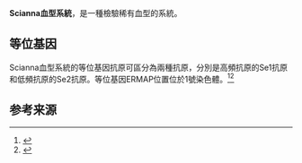 {{Infobox_gene}}
'''Scianna血型系統'''，是一種檢驗稀有血型的系統。

== 等位基因 ==
Scianna血型系統的等位基因抗原可區分為兩種抗原，分別是高頻抗原的Se1抗原和低頻抗原的Se2抗原。等位基因ERMAP位置位於1號染色體。<ref name="pmid11549310">{{cite journal | vauthors = Xu H, Foltz L, Sha Y, Madlansacay MR, Cain C, Lindemann G, Vargas J, Nagy D, Harriman B, Mahoney W, Schueler PA | title = Cloning and characterization of human erythroid membrane-associated protein, human ERMAP | journal = Genomics | volume = 76 | issue = 1–3 | pages = 2–4 |date=Sep 2001 | pmid = 11549310 | pmc =  | doi = 10.1006/geno.2001.6600 }}</ref><ref name="entrez">{{cite web | title = Entrez Gene: ERMAP erythroblast membrane-associated protein (Scianna blood group)| url = http://www.ncbi.nlm.nih.gov/sites/entrez?Db=gene&Cmd=ShowDetailView&TermToSearch=114625| accessdate = }}</ref>

==参考来源==
{{reflist}}
